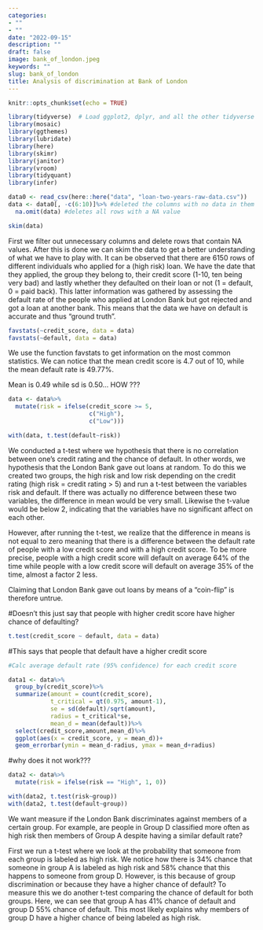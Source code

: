 ```yaml
---
categories:
- ""
- ""
date: "2022-09-15"
description: ""
draft: false
image: bank_of_london.jpeg
keywords: ""
slug: bank_of_london
title: Analysis of discrimination at Bank of London
---
```


```r
knitr::opts_chunk$set(echo = TRUE)
```


```r
library(tidyverse)  # Load ggplot2, dplyr, and all the other tidyverse packages
library(mosaic)
library(ggthemes)
library(lubridate)
library(here)
library(skimr)
library(janitor)
library(vroom)
library(tidyquant)
library(infer)
```


```r
data0 <- read_csv(here::here("data", "loan-two-years-raw-data.csv"))
data <- data0[, -c(6:10)]%>% #deleted the columns with no data in them
  na.omit(data) #deletes all rows with a NA value

skim(data)

```

First we filter out unnecessary columns and delete rows that contain NA values. After this is done we can skim the data to get a better understanding of what we have to play with. 
It can be observed that there are 6150 rows of different individuals who applied for a (high risk) loan. We have the date that they applied, the group they belong to, their credit score (1-10, ten being very bad) and lastly whether they defaulted on their loan or not (1 = default, 0 = paid back). This latter information was gathered by assessing the default rate of the people who applied at London Bank but got rejected and got a loan at another bank. This means that the data we have on default is accurate and thus "ground truth". 


```r
favstats(~credit_score, data = data)
favstats(~default, data = data)

```

We use the function favstats to get information on the most common statistics. We can notice that the mean credit score is 4.7 out of 10, while the mean default rate is 49.77%.


Mean is 0.49 while sd is 0.50... HOW ???


```r

data <- data%>%
  mutate(risk = ifelse(credit_score >= 5, 
                       c("High"),
                       c("Low")))

with(data, t.test(default~risk))

```

We conducted a t-test where we hypothesis that there is no correlation between one's credit rating and the chance of default. In other words, we hypothesis that the London Bank gave out loans at random. To do this we created two groups, the high risk and low risk depending on the credit rating (high risk = credit rating > 5) and run a t-test between the variables risk and default. If there was actually no difference between these two variables, the difference in mean would be very small. Likewise the t-value would be below 2, indicating that the variables have no significant affect on each other. 

However, after running the t-test, we realize that the difference in means is not equal to zero meaning that there is a difference between the default rate of people with a low credit score and with a high credit score. To be more precise, people with a high credit score will default on average 64% of the time while people with a low credit score will default on average 35% of the time, almost a factor 2 less. 

Claiming that London Bank gave out loans by means of a "coin-flip" is therefore untrue.

#Doesn't this just say that people with higher credit score have higher chance of defaulting?

```r

t.test(credit_score ~ default, data = data)

```
#This says that people that default have a higher credit score

```r
#Calc average default rate (95% confidence) for each credit score

data1 <- data%>%
  group_by(credit_score)%>%
  summarize(amount = count(credit_score),
            t_critical = qt(0.975, amount-1),
            se = sd(default)/sqrt(amount),
            radius = t_critical*se,
            mean_d = mean(default))%>%
  select(credit_score,amount,mean_d)%>%
  ggplot(aes(x = credit_score, y = mean_d))+
  geom_errorbar(ymin = mean_d-radius, ymax = mean_d+radius)

```
#why does it not work???

```r
data2 <- data%>%
  mutate(risk = ifelse(risk == "High", 1, 0))

with(data2, t.test(risk~group))
with(data2, t.test(default~group))
```

We want measure if the London Bank discriminates against members of a certain group. For example, are people in Group D classified more often as high risk then members of Group A despite having a similar default rate?

First we run a t-test where we look at the probability that someone from each group is labeled as high risk. We notice how there is 34% chance that someone in group A is labeled as high risk and 58% chance that this happens to someone from group D. However, is this because of group discrimination or because they have a higher chance of default? 
To measure this we do another t-test comparing the chance of default for both groups. Here, we can see that group A has 41% chance of default and group D 55% chance of default. This most likely explains why members of group D have a higher chance of being labeled as high risk. 





